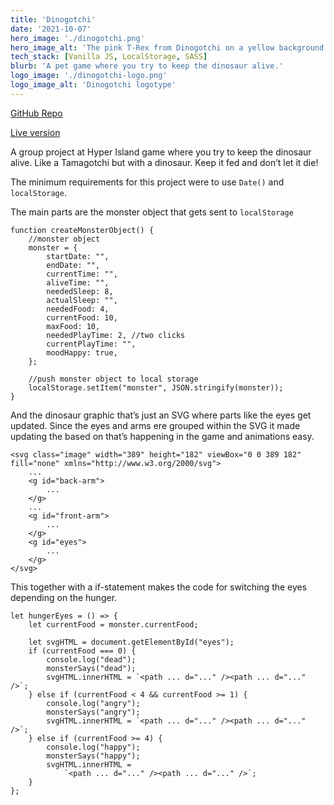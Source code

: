 ```yaml
---
title: 'Dinogotchi'
date: '2021-10-07'
hero_image: './dinogotchi.png'
hero_image_alt: 'The pink T-Rex from Dinogotchi on a yellow background'
tech_stack: [Vanilla JS, LocalStorage, SASS]
blurb: 'A pet game where you try to keep the dinosaur alive.'
logo_image: './dinogotchi-logo.png'
logo_image_alt: 'Dinogotchi logotype'
---
```


[GitHub Repo](https://github.com/egiiiiil/dream-team-module-2)

[Live version](https://egiiiiil.github.io/dinogotchi/)

A group project at Hyper Island game where you try to keep the dinosaur alive. Like a Tamagotchi but with a dinosaur. Keep it fed and don’t let it die!

The minimum requirements for this project were to use `Date()` and `localStorage`.

The main parts are the monster object that gets sent to `localStorage`

```
function createMonsterObject() {
	//monster object
	monster = {
		startDate: "",
		endDate: "",
		currentTime: "",
		aliveTime: "",
		neededSleep: 8,
		actualSleep: "",
		neededFood: 4,
		currentFood: 10,
		maxFood: 10,
		neededPlayTime: 2, //two clicks
		currentPlayTime: "",
		moodHappy: true,
	};

	//push monster object to local storage
	localStorage.setItem("monster", JSON.stringify(monster));
}
```

And the dinosaur graphic that’s just an SVG where parts like the eyes get updated. Since the eyes and arms ere grouped within the SVG it made updating the based on that’s happening in the game and animations easy.

```
<svg class="image" width="389" height="182" viewBox="0 0 389 182" fill="none" xmlns="http://www.w3.org/2000/svg">
	...
	<g id="back-arm">
		...
	</g>
	...
	<g id="front-arm">
		...
	</g>
	<g id="eyes">
		...
	</g>
</svg>
```

This together with a if-statement makes the code for switching the eyes depending on the hunger.

```
let hungerEyes = () => {
	let currentFood = monster.currentFood;

	let svgHTML = document.getElementById("eyes");
	if (currentFood === 0) {
		console.log("dead");
		monsterSays("dead");
		svgHTML.innerHTML = `<path ... d="..." /><path ... d="..." />`;
	} else if (currentFood < 4 && currentFood >= 1) {
		console.log("angry");
		monsterSays("angry");
		svgHTML.innerHTML = `<path ... d="..." /><path ... d="..." />`;
	} else if (currentFood >= 4) {
		console.log("happy");
		monsterSays("happy");
		svgHTML.innerHTML =
			`<path ... d="..." /><path ... d="..." />`;
	}
};
```
